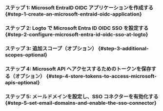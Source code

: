 
### ステップ 1: Microsoft EntraID OIDC アプリケーションを作成する \{#step-1-create-an-microsoft-entraid-oidc-application}

<Step1 />

### ステップ 2: Logto で Microsoft Entra ID OIDC SSO を設定する \{#step-2-configure-microsoft-entra-id-oidc-sso-at-logto}

<Step2 />

### ステップ 3: 追加スコープ（オプション） \{#step-3-additional-scopes-optional}

<Step3 />

### ステップ 4: Microsoft API へアクセスするためのトークンを保存する（オプション） \{#step-4-store-tokens-to-access-microsoft-apis-optional}

<Step4 />

### ステップ 5: メールドメインを設定し、SSO コネクターを有効化する \{#step-5-set-email-domains-and-enable-the-sso-connector}

<Step5 />
